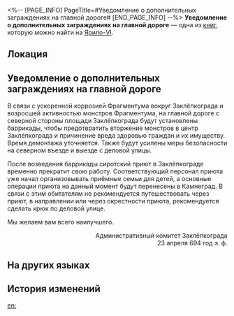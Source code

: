 <%-- [PAGE_INFO]
PageTitle=#Уведомление о дополнительных заграждениях на главной дороге#
[END_PAGE_INFO] --%>
{{Дополнить}}
{{Книга Инфобокс
|id           = 091
|Название     = 
|Изображение  = Предмет Записи.png
|Мир          = Ярило-VI
|Томов        = 1
|Автор        = <!--нужно добавить-->
|Описание     = Предупреждение об опасности, размещённое прямо перед падением Заклёпкограда. Судя по всему, оно оказалось бесполезным.
|Том1         = {{tx}}
|Источник1    = {{tx|Отсутствует источник}}
|Персонажи    = 
|Фракции      = 
}}
'''Уведомление о дополнительных заграждениях на главной дороге''' — одна из [[Книги|книг]], которую можно найти на [[Ярило-VI]].

==Локация==
{{Отметка карты|<!--название карты-->|<!--id отметки-->}}

==Уведомление о дополнительных заграждениях на главной дороге==
<div align="center">{{Размер|+2|Уведомление о дополнительных заграждениях на главной дороге}}</div>

В связи с ускоренной коррозией Фрагментума вокруг Заклёпкограда и возросшей активностью монстров Фрагментума, на главной дороге с северной стороны площади Заклёпкограда будут установлены баррикады, чтобы предотвратить вторжение монстров в центр Заклёпкограда и причинение вреда здоровью граждан и их имуществу. Время демонтажа уточняется. Также будут усилены меры безопасности на северном въезде и выезде с деловой улицы.

После возведения баррикады сиротский приют в Заклёпкограде временно прекратит свою работу. Соответствующий персонал приюта уже начал организовывать приёмные семьи для детей, а основные операции приюта на данный момент будут перенесены в Камнеград. В связи с этим обитателям не рекомендуется путешествовать через приют, в направлении или через окрестности приюта, рекомендуется сделать крюк по деловой улице.

Мы желаем вам всего наилучшего.

<div align="right">Административный комитет Заклёпкограда<br />
23 апреля 694 год э. ф.</div>

==На других языках==
{{На других языках
|en   = Notice: Additional Barricades on the Main Road of the Plaza
|zhs  = 在广场干道增设路障的通知
|zht  = 在廣場幹道增設路障的通知
|ja   = 広場の幹線道路にバリケードを増設する通知
|ko   = 광장 도로 바리케이드 설치 알림
|es   = Aviso sobre el levantamiento de barricadas en la vía principal de la plaza
|fr   = Notification&nbsp;: barricades supplémentaires sur la route principale de la place
|ru   = Уведомление о дополнительных заграждениях на главной дороге
|th   = ประกาศการเพิ่มสิ่งกีดขวางบนถนนหลักของจัตุรัส
|vi   = Thông Báo Lập Rào Chắn Trên Đường Chính Quảng Trường
|de   = Hinweis auf zusätzliche Barrikaden auf der Hauptstraße des Platzes
|id   = Pemberitahuan Penambahan Penghalang di Jalan Utama Plaza
|pt   = Aviso: Barricadas Adicionais na Estrada Principal da Praça
}}

==История изменений==
{{История изменений|3.5}}

[[en:]]
